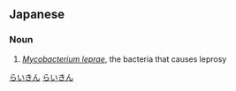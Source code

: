 ==Japanese==
{{ja-kanjitab|らい|きん|yomi=o}}

===Noun===
{{ja-noun|らいきん}}

# ''[[Mycobacterium leprae]]'', the bacteria that causes leprosy

[[Category:ja:Bacteria|らいきん]]
[[Category:ja:Leprosy|らいきん]]